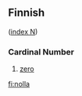 ==Finnish==
([[Wiktionary:Finnish_index_n|index N]])

===Cardinal Number===

#[[zero]]

[[fi:nolla]]
